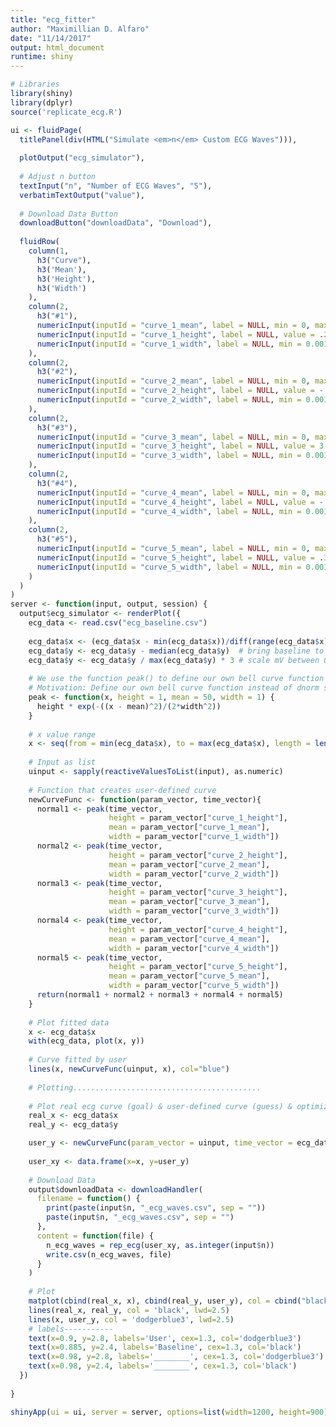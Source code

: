 ```yaml
---
title: "ecg_fitter"
author: "Maximillian D. Alfaro"
date: "11/14/2017"
output: html_document
runtime: shiny
---
```


```r

# Libraries
library(shiny)
library(dplyr)
source('replicate_ecg.R')

ui <- fluidPage(
  titlePanel(div(HTML("Simulate <em>n</em> Custom ECG Waves"))),
  
  plotOutput("ecg_simulator"),
  
  # Adjust n button
  textInput("n", "Number of ECG Waves", "5"),
  verbatimTextOutput("value"),
  
  # Download Data Button
  downloadButton("downloadData", "Download"),
  
  fluidRow(
    column(1,
      h3("Curve"),
      h3('Mean'),
      h3('Height'),
      h3('Width')
    ),
    column(2,
      h3("#1"),
      numericInput(inputId = "curve_1_mean", label = NULL, min = 0, max = 1.5, value = 0.25, step = 0.01),
      numericInput(inputId = "curve_1_height", label = NULL, value = .2, step = 0.1),
      numericInput(inputId = "curve_1_width", label = NULL, min = 0.001, max = 2, value = 0.031, step = 0.01)
    ),
    column(2,
      h3("#2"),
      numericInput(inputId = "curve_2_mean", label = NULL, min = 0, max = 1.5, value = .35, step = 0.01),
      numericInput(inputId = "curve_2_height", label = NULL, value = -.3, step = 0.1),
      numericInput(inputId = "curve_2_width", label = NULL, min = 0.001, max = 2, value = 0.01, step = 0.01)
    ),
    column(2,
      h3("#3"),
      numericInput(inputId = "curve_3_mean", label = NULL, min = 0, max = 1.5, value = .375, step = 0.01),
      numericInput(inputId = "curve_3_height", label = NULL, value = 3.23, step = 0.1),
      numericInput(inputId = "curve_3_width", label = NULL, min = 0.001, max = 2, value = 0.01, step = 0.01)
    ),
    column(2,
      h3("#4"),
      numericInput(inputId = "curve_4_mean", label = NULL, min = 0, max = 1.5, value = .45, step = 0.01),
      numericInput(inputId = "curve_4_height", label = NULL, value = -.1, step = 0.1),
      numericInput(inputId = "curve_4_width", label = NULL, min = 0.001, max = 2, value = 0.031, step = 0.01)
    ),
    column(2,
      h3("#5"),
      numericInput(inputId = "curve_5_mean", label = NULL, min = 0, max = 1.5, value = .68, step = 0.01),
      numericInput(inputId = "curve_5_height", label = NULL, value = .31, step = 0.1),
      numericInput(inputId = "curve_5_width", label = NULL, min = 0.001, max = 2, value = 0.031, step = 0.01)
    )
  )
)
server <- function(input, output, session) {
  output$ecg_simulator <- renderPlot({
    ecg_data <- read.csv("ecg_baseline.csv")
    
    ecg_data$x <- (ecg_data$x - min(ecg_data$x))/diff(range(ecg_data$x)) # scale to range [0,1]
    ecg_data$y <- ecg_data$y - median(ecg_data$y)  # bring baseline to 0
    ecg_data$y <- ecg_data$y / max(ecg_data$y) * 3 # scale mV between 0 & 3
  
    # We use the function peak() to define our own bell curve function
    # Motivation: Define our own bell curve function instead of dnorm so that we don't have to fight the function always trying to integrate to 0. 
    peak <- function(x, height = 1, mean = 50, width = 1) {   
      height * exp(-((x - mean)^2)/(2*width^2))
    }
    
    # x value range
    x <- seq(from = min(ecg_data$x), to = max(ecg_data$x), length = length(ecg_data$x))
    
    # Input as list
    uinput <- sapply(reactiveValuesToList(input), as.numeric)
  
    # Function that creates user-defined curve
    newCurveFunc <- function(param_vector, time_vector){
      normal1 <- peak(time_vector,
                      height = param_vector["curve_1_height"],
                      mean = param_vector["curve_1_mean"],
                      width = param_vector["curve_1_width"])
      normal2 <- peak(time_vector,
                      height = param_vector["curve_2_height"],
                      mean = param_vector["curve_2_mean"],
                      width = param_vector["curve_2_width"])
      normal3 <- peak(time_vector,
                      height = param_vector["curve_3_height"],
                      mean = param_vector["curve_3_mean"],
                      width = param_vector["curve_3_width"])
      normal4 <- peak(time_vector,
                      height = param_vector["curve_4_height"],
                      mean = param_vector["curve_4_mean"],
                      width = param_vector["curve_4_width"])
      normal5 <- peak(time_vector,
                      height = param_vector["curve_5_height"],
                      mean = param_vector["curve_5_mean"],
                      width = param_vector["curve_5_width"])
      return(normal1 + normal2 + normal3 + normal4 + normal5)
    }
    
    # Plot fitted data
    x <- ecg_data$x
    with(ecg_data, plot(x, y))
    
    # Curve fitted by user
    lines(x, newCurveFunc(uinput, x), col="blue")
    
    # Plotting..........................................
    
    # Plot real ecg curve (goal) & user-defined curve (guess) & optimizer 
    real_x <- ecg_data$x
    real_y <- ecg_data$y

    user_y <- newCurveFunc(param_vector = uinput, time_vector = ecg_data$x)
    
    user_xy <- data.frame(x=x, y=user_y)
    
    # Download Data
    output$downloadData <- downloadHandler(
      filename = function() {
        print(paste(input$n, "_ecg_waves.csv", sep = ""))
        paste(input$n, "_ecg_waves.csv", sep = "")
      },
      content = function(file) {
        n_ecg_waves = rep_ecg(user_xy, as.integer(input$n))
        write.csv(n_ecg_waves, file)
      }
    )
      
    # Plot
    matplot(cbind(real_x, x), cbind(real_y, user_y), col = cbind("black", "dodgerblue3"), xlab = "Time (Seconds)", ylab = "Surface potential (mVs)", pch = ".")
    lines(real_x, real_y, col = 'black', lwd=2.5)
    lines(x, user_y, col = 'dodgerblue3', lwd=2.5)
    # labels-----------
    text(x=0.9, y=2.8, labels='User', cex=1.3, col='dodgerblue3')
    text(x=0.885, y=2.4, labels='Baseline', cex=1.3, col='black')
    text(x=0.98, y=2.8, labels='________', cex=1.3, col='dodgerblue3')
    text(x=0.98, y=2.4, labels='________', cex=1.3, col='black')
  })
  
}

shinyApp(ui = ui, server = server, options=list(width=1200, height=900))
```